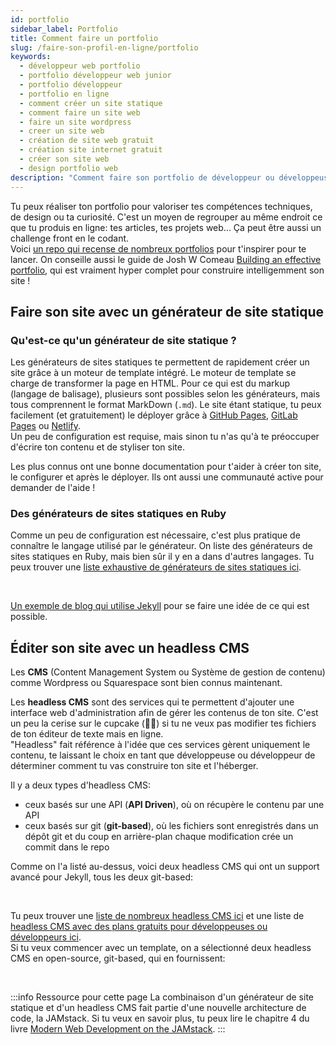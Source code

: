 ```yaml
---
id: portfolio
sidebar_label: Portfolio
title: Comment faire un portfolio
slug: /faire-son-profil-en-ligne/portfolio
keywords:
  -	développeur web portfolio
  - portfolio développeur web junior
  - portfolio développeur
  - portfolio en ligne
  - comment créer un site statique
  -	comment faire un site web
  - faire un site wordpress
  - creer un site web
  - création de site web gratuit
  - création site internet gratuit
  - créer son site web
  - design portfolio web
description: "Comment faire son portfolio de développeur ou développeuse en ligne."
---
```



Tu peux réaliser ton portfolio pour valoriser tes compétences techniques, de design ou ta curiosité.
C'est un moyen de regrouper au même endroit ce que tu produis en ligne: tes articles, tes projets web... Ça peut être aussi un challenge front en le codant.<br/>
Voici [un repo qui recense de nombreux portfolios](https://github.com/emmabostian/developer-portfolios) pour t'inspirer pour te lancer.
On conseille aussi le guide de Josh W Comeau [Building an effective portfolio](https://storage.googleapis.com/joshwcomeau/building-an-effective-dev-portfolio.pdf), qui est vraiment hyper complet pour construire intelligemment son site !

## Faire son site avec un générateur de site statique

### Qu'est-ce qu'un générateur de site statique ?

Les générateurs de sites statiques te permettent de rapidement créer un site grâce à un moteur de template intégré. Le moteur de template se charge de transformer la page en HTML.
Pour ce qui est du markup (langage de balisage), plusieurs sont possibles selon les générateurs, mais tous comprennent le format MarkDown (`.md`).
Le site étant statique, tu peux facilement (et gratuitement) le déployer grâce à [GitHub Pages](https://pages.github.com/), [GitLab Pages](https://docs.gitlab.com/ee/user/project/pages/) ou [Netlify](https://www.netlify.com/).<br/>
Un peu de configuration est requise, mais sinon tu n'as qu'à te préoccuper d'écrire ton contenu et de styliser ton site.

Les plus connus ont une bonne documentation pour t'aider à créer ton site, le configurer et après le déployer. Ils ont aussi une communauté active pour demander de l'aide !<br/>

### Des générateurs de sites statiques en Ruby

Comme un peu de configuration est nécessaire, c'est plus pratique de connaître le langage utilisé par le générateur.
On liste des générateurs de sites statiques en Ruby, mais bien sûr il y en a dans d'autres langages. Tu peux trouver une [liste exhaustive de générateurs de sites statiques ici](https://jamstack.org/generators/).

<div class="container">
  <HorizontalCard
    src='/img/online_profile/portfolio/jekyll.png'
    alt='Logo Jekyll'
    href='https://jekyllrb.com/'
    title='Jekyll'
    description="Un des générateurs de site statique le plus connu et populaire. Le moteur de template en Liquid, créé par Shopify."
  />
  <HorizontalCard
    src='/img/online_profile/portfolio/middleman.png'
    alt='Logo Middleman'
    href='https://middlemanapp.com/'
    title='Middleman'
    description="Second sur le podium, Middleman donne l'option de plusieurs moteurs de template (dont liquid, erb et haml). Le CSS est en sass."
  />
  <HorizontalCard
    src='/img/online_profile/portfolio/nanoc.png'
    alt='Logo Nanoc'
    href='https://nanoc.ws/'
    title='Nanoc'
    description="Moins populaire que les deux précédents, Nanoc tient tout de même la troisième place sur le podium. Comme Middleman, il y a plusieurs moteurs de template (dont erb et haml)."
  />
  <HorizontalCard
    src='/img/online_profile/portfolio/bridgetown.jpeg'
    alt='Logo Bridgetown'
    href='https://www.bridgetownrb.com/'
    title='Bridgetown'
    description="Bridgetown a une communauté moins importante que les trois précédents, mais elle est tout de même active et le projet est maintenu. Il laisse le choix entre erb ou liquid en moteur de template."
  />
</div><br/>

[Un exemple de blog qui utilise Jekyll](https://girliemac.com/index.html) pour se faire une idée de ce qui est possible.

## Éditer son site avec un headless CMS

Les **CMS** (Content Management System ou Système de gestion de contenu) comme Wordpress ou Squarespace sont bien connus maintenant.

Les **headless CMS** sont des services qui te permettent d'ajouter une interface web d'administration afin de gérer les contenus de ton site.
C'est un peu la cerise sur le cupcake (🧁🍒) si tu ne veux pas modifier tes fichiers de ton éditeur de texte mais en ligne.<br/>
"Headless" fait référence à l'idée que ces services gèrent uniquement le contenu, te laissant le choix en tant que développeuse ou développeur de déterminer comment tu vas construire ton site et l'héberger.

Il y a deux types d'headless CMS:
- ceux basés sur une API (**API Driven**), où on récupère le contenu par une API
- ceux basés sur git (**git-based**), où les fichiers sont enregistrés dans un dépôt git et du coup en arrière-plan chaque modification crée un commit dans le repo

Comme on l'a listé au-dessus, voici deux headless CMS qui ont un support avancé pour Jekyll, tous les deux git-based:
<div class="container">
  <div class="row">
    <div class="col col--4">
      <Avatar
        src='/img/online_profile/portfolio/jekyll_admin.png'
        alt='Logo Jekyll'
        href='https://jekyll.github.io/jekyll-admin/'
        title='Jekyll Admin'
      />
    </div>
    <div class="col col--4">
      <Avatar
        src='/img/online_profile/portfolio/prose_io.png'
        alt='Logo Prose.io'
        href='https://github.com/prose/prose'
        title='Prose.io'
      />
    </div>
  </div>
</div><br/>

Tu peux trouver une [liste de nombreux headless CMS ici](https://jamstack.org/headless-cms/) et une liste de [headless CMS avec des plans gratuits pour développeuses ou développeurs ici](https://github.com/ripienaar/free-for-dev#cms).<br/>
Si tu veux commencer avec un template, on a sélectionné deux headless CMS en open-source, git-based, qui en fournissent:
<div class="container">
  <div class="row">
    <div class="col col--4">
      <Avatar
        src='/img/online_profile/portfolio/forestry.png'
        alt='Logo Forestry'
        href='https://forestry.io/starters/'
        title='Forestry'
      />
    </div>
    <div class="col col--4">
      <Avatar
        src='/img/online_profile/portfolio/netlify_cms.jpeg'
        alt='Logo NetlifyCMS'
        href='https://www.netlifycms.org/docs/start-with-a-template/'
        title='NetlifyCMS'
      />
    </div>
  </div>
</div><br/>

:::info Ressource pour cette page
La combinaison d'un générateur de site statique et d'un headless CMS fait partie d'une nouvelle architecture de code, la JAMstack.
Si tu veux en savoir plus, tu peux lire le chapitre 4 du livre [Modern Web Development on the JAMstack](https://www.netlify.com/pdf/oreilly-modern-web-development-on-the-jamstack.pdf).
:::
